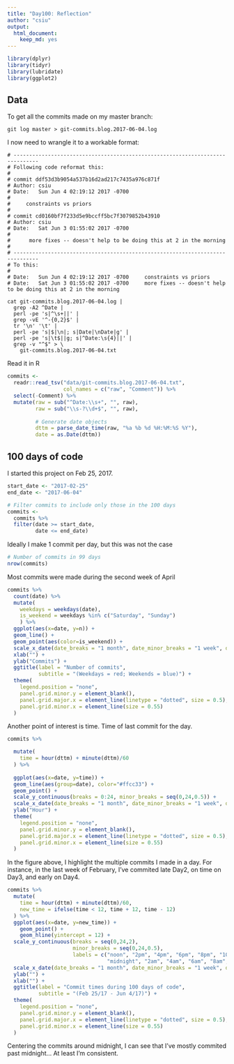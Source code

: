 ```yaml
---
title: "Day100: Reflection"
author: "csiu"
output:
  html_document:
    keep_md: yes
---
```


```r
library(dplyr)
library(tidyr)
library(lubridate)
library(ggplot2)
```

## Data

To get all the commits made on my master branch:

`git log master > git-commits.blog.2017-06-04.log`

I now need to wrangle it to a workable format:

```
# ------------------------------------------------------------------------------
# Following code reformat this:
#
# commit ddf53d3b9054a537b16d2ad217c7435a976c871f
# Author: csiu
# Date:   Sun Jun 4 02:19:12 2017 -0700
# 
#     constraints vs priors
# 
# commit cd0160bf7f233d5e9bccff5bc7f3079852b43910
# Author: csiu
# Date:   Sat Jun 3 01:55:02 2017 -0700
#
#      more fixes -- doesn't help to be doing this at 2 in the morning
# 
# ------------------------------------------------------------------------------
# To this:
# 
# Date:   Sun Jun 4 02:19:12 2017 -0700	    constraints vs priors
# Date:   Sat Jun 3 01:55:02 2017 -0700	    more fixes -- doesn't help to be doing this at 2 in the morning

cat git-commits.blog.2017-06-04.log |
  grep -A2 ^Date |
  perl -pe 's|^\s+||' |
  grep -vE '^-{0,2}$' |
  tr '\n' '\t' |
  perl -pe 's|$|\n|; s|Date|\nDate|g' |
  perl -pe 's|\t$||g; s|^Date:\s{4}||' |
  grep -v "^$" > \
    git-commits.blog.2017-06-04.txt
```

Read it in R

```r
commits <- 
  readr::read_tsv("data/git-commits.blog.2017-06-04.txt",
                  col_names = c("raw", "Comment")) %>%
  select(-Comment) %>%
  mutate(raw = sub("^Date:\\s+", "", raw),
         raw = sub("\\s-?\\d+$", "", raw),
         
         # Generate date objects
         dttm = parse_date_time(raw, "%a %b %d %H:%M:%S %Y"),
         date = as.Date(dttm))
```

## 100 days of code

I started this project on Feb 25, 2017.

```r
start_date <- "2017-02-25"
end_date <- "2017-06-04"

# Filter commits to include only those in the 100 days
commits <-
  commits %>%
  filter(date >= start_date,
         date <= end_date)
```

Ideally I make 1 commit per day, but this was not the case

```r
# Number of commits in 99 days
nrow(commits)
```

Most commits were made during the second week of April

```r
commits %>%
  count(date) %>%
  mutate(
    weekdays = weekdays(date),
    is_weekend = weekdays %in% c("Saturday", "Sunday")
    ) %>%
  ggplot(aes(x=date, y=n)) +
  geom_line() +
  geom_point(aes(color=is_weekend)) +
  scale_x_date(date_breaks = "1 month", date_minor_breaks = "1 week", date_labels = "%B") +
  xlab("") +
  ylab("Commits") +
  ggtitle(label = "Number of commits", 
          subtitle = "(Weekdays = red; Weekends = blue)") +
  theme(
    legend.position = "none",
    panel.grid.minor.y = element_blank(),
    panel.grid.major.x = element_line(linetype = "dotted", size = 0.5),
    panel.grid.minor.x = element_line(size = 0.55)
  )
```

Another point of interest is time. Time of last commit for the day.

```r
commits %>%

  mutate(
    time = hour(dttm) + minute(dttm)/60
  ) %>%
  
  ggplot(aes(x=date, y=time)) +
  geom_line(aes(group=date), color="#ffcc33") +
  geom_point() +
  scale_y_continuous(breaks = 0:24, minor_breaks = seq(0,24,0.5)) +
  scale_x_date(date_breaks = "1 month", date_minor_breaks = "1 week", date_labels = "%B") +
  ylab("Hour") +
  theme(
    legend.position = "none",
    panel.grid.minor.y = element_blank(),
    panel.grid.major.x = element_line(linetype = "dotted", size = 0.5),
    panel.grid.minor.x = element_line(size = 0.55)
  )
```

In the figure above, I highlight the multiple commits I made in a day. For instance, in the last week of February, I've commited late Day2, on time on Day3, and early on Day4.

```r
commits %>%
  mutate(
    time = hour(dttm) + minute(dttm)/60,
    new_time = ifelse(time < 12, time + 12, time - 12)
  ) %>%
  ggplot(aes(x=date, y=new_time)) +
    geom_point() +
    geom_hline(yintercept = 12) +
  scale_y_continuous(breaks = seq(0,24,2),
                     minor_breaks = seq(0,24,0.5),
                     labels = c("noon", "2pm", "4pm", "6pm", "8pm", "10pm", 
                                "midnight", "2am", "4am", "6am", "8am", "10am", "noon")) +
  scale_x_date(date_breaks = "1 month", date_minor_breaks = "1 week", date_labels = "%B") +
  ylab("") +
  xlab("") +
  ggtitle(label = "Commit times during 100 days of code",
          subtitle = "(Feb 25/17 - Jun 4/17)") +
  theme(
    legend.position = "none",
    panel.grid.minor.y = element_blank(),
    panel.grid.major.x = element_line(linetype = "dotted", size = 0.5),
    panel.grid.minor.x = element_line(size = 0.55)
  )
```

Centering the commits around midnight, I can see that I've mostly commited past midnight... At least I'm consistent.

